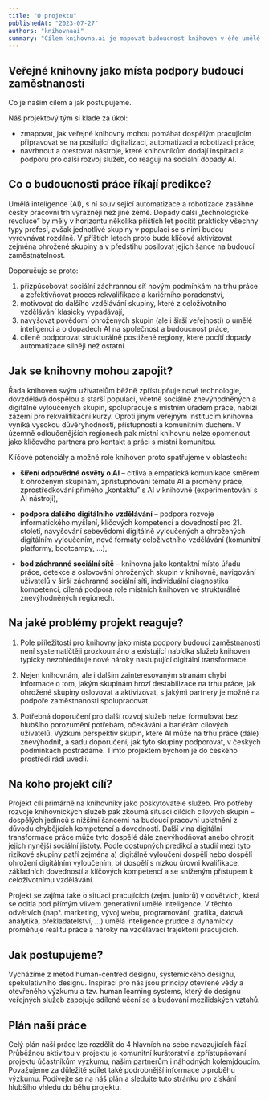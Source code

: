 ```yaml
---
title: "O projektu"
publishedAt: "2023-07-27"
authors: "knihovnaai"
summary: "Cílem knihovna.ai je mapovat budoucnost knihoven v éře umělé inteligence. Na této stránce se dočtete o podrobných východiscích, cílech i postupu projektového týmu."
---
```


<Section hero title="O projektu">

# Veřejné knihovny jako místa podpory budoucí zaměstnanosti

Co je naším cílem a jak postupujeme.

</Section>

<Section prose>

Náš projektový tým si klade za úkol:

- zmapovat, jak veřejné knihovny mohou pomáhat dospělým pracujícím připravovat se na posilující digitalizaci, automatizaci a robotizaci práce,
- navrhnout a otestovat nástroje, které knihovníkům dodají inspiraci a podporu pro další rozvoj služeb, co reagují na sociální dopady AI.

## Co o budoucnosti práce říkají predikce?

Umělá inteligence (AI), s ní související automatizace a robotizace zasáhne český pracovní trh výrazněji než jiné země. Dopady další „technologické revoluce” by měly v horizontu několika příštích let pocítit prakticky všechny typy profesí, avšak jednotlivé skupiny v populaci se s nimi budou vyrovnávat rozdílně. V příštích letech proto bude klíčové aktivizovat zejména ohrožené skupiny a v předstihu posilovat jejich šance na budoucí zaměstnatelnost.

Doporučuje se proto:

1. přizpůsobovat sociální záchrannou síť novým podmínkám na trhu práce a zefektivňovat proces rekvalifikace a kariérního poradenství,
2. motivovat do dalšího vzdělávání skupiny, které z celoživotního vzdělávání klasicky vypadávají,
3. navyšovat povědomí ohrožených skupin (ale i širší veřejnosti) o umělé inteligenci a o dopadech AI na společnost a budoucnost práce,
4. cíleně podporovat strukturálně postižené regiony, které pocítí dopady automatizace silněji než ostatní.

## Jak se knihovny mohou zapojit?

Řada knihoven svým uživatelům běžně zpřístupňuje nové technologie, dovzdělává dospělou a starší populaci, včetně sociálně znevýhodněných a digitálně vyloučených skupin, spolupracuje s místním úřadem práce, nabízí zázemí pro rekvalifikační kurzy. Oproti jiným veřejným institucím knihovna vyniká vysokou důvěryhodností, přístupností a komunitním duchem. V územně odloučenějších regionech pak místní knihovnu nelze opomenout jako klíčového partnera pro kontakt a práci s místní komunitou.

Klíčové potenciály a možné role knihoven proto spatřujeme v oblastech:

- **šíření odpovědné osvěty o AI** – citlivá a empatická komunikace směrem k ohroženým skupinám, zpřístupňování tématu AI a proměny práce, zprostředkování přímého „kontaktu” s AI v knihovně (experimentování s AI nástroji),

- **podpora dalšího digitálního vzdělávání** – podpora rozvoje informatického myšlení, klíčových kompetencí a dovedností pro 21. století, navyšování sebevědomí digitálně vyloučených a ohrožených digitálním vyloučením, nové formáty celoživotního vzdělávání (komunitní platformy, bootcampy, …),

- **bod záchranné sociální sítě** – knihovna jako kontaktní místo úřadu práce, detekce a oslovování ohrožených skupin v knihovně, navigování uživatelů v širší záchranné sociální síti, individuální diagnostika kompetencí, cílená podpora role místních knihoven ve strukturálně znevýhodněných regionech.

## Na jaké problémy projekt reaguje?

1. Pole příležitostí pro knihovny jako místa podpory budoucí zaměstnanosti není systematičtěji prozkoumáno a existující nabídka služeb knihoven typicky nezohledňuje nové nároky nastupující digitální transformace.

2. Nejen knihovnám, ale i dalším zainteresovaným stranám chybí informace o tom, jakým skupinám hrozí destabilizace na trhu práce, jak ohrožené skupiny oslovovat a aktivizovat, s jakými partnery je možné na podpoře zaměstnanosti spolupracovat.

3. Potřebná doporučení pro další rozvoj služeb nelze formulovat bez hlubšího porozumění potřebám, očekávání a bariérám cílových uživatelů. Výzkum perspektiv skupin, které AI může na trhu práce (dále) znevýhodnit, a sadu doporučení, jak tyto skupiny podporovat, v českých podmínkách postrádáme. Tímto projektem bychom je do českého prostředí rádi uvedli.

## Na koho projekt cílí?

Projekt cílí primárně na knihovníky jako poskytovatele služeb. Pro potřeby rozvoje knihovnických služeb pak zkoumá situaci dílčích cílových skupin – dospělých jedinců s nižšími šancemi na budoucí pracovní uplatnění z důvodu chybějících kompetencí a dovedností. Další vlna digitální transformace práce může tyto dospělé dále znevýhodňovat anebo ohrozit jejich nynější sociální jistoty. Podle dostupných predikcí a studií mezi tyto rizikové skupiny patří zejména a) digitálně vyloučení dospělí nebo dospělí ohrožení digitálním vyloučením, b) dospělí s nízkou úrovni kvalifikace, základních dovedností a klíčových kompetencí a se sníženým přístupem k celoživotnímu vzdělávání.

Projekt se zajímá také o situaci pracujících (zejm. juniorů) v odvětvích, která se ocitla pod přímým vlivem generativní umělé inteligence. V těchto odvětvích (např. marketing, vývoj webu, programování, grafika, datová analytika, překladatelství, …) umělá inteligence prudce a dynamicky proměňuje realitu práce a nároky na vzdělávací trajektorii pracujících.

## Jak postupujeme?

Vycházíme z metod human-centred designu, systemického designu, spekulativního designu. Inspirací pro nás jsou principy otevřené vědy a otevřeného výzkumu a tzv. human learning systems, který do designu veřejných služeb zapojuje sdílené učení se a budování mezilidských vztahů.

## Plán naší práce

Celý plán naší práce lze rozdělit do 4 hlavních na sebe navazujících fází. Průběžnou aktivitou v projektu je komunitní kurátorství a zpřístupňování projektu účastníkům výzkumu, našim partnerům i náhodných kolemjdoucím. Považujeme za důležité sdílet také podrobnější informace o proběhu výzkumu. Podívejte se na náš plán a sledujte tuto stránku pro získání hlubšího vhledu do běhu projektu.

</Section>

<RoadmapTimeline />

<div className="mt-12 mb-12">
  <div className="w-full px-6 lg:px-8 max-w-3xl mx-auto">
    <div className="grid grid-cols-1 gap-4">
      <RoadmapPhases />
    </div>
    <ContactCard className="mt-10" />
  </div>
</div>
